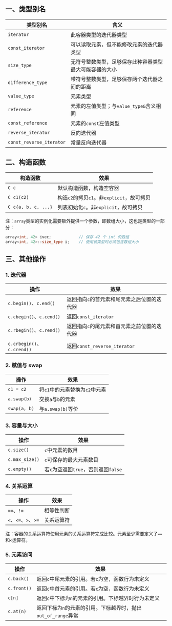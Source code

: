 ## 一、类型别名

| 类型别名                 | 含义                                                   |
| ------------------------ | ------------------------------------------------------ |
| `iterator`               | 此容器类型的迭代器类型                                 |
| `const_iterator`         | 可以读取元素，但不能修改元素的迭代器类型               |
| `size_type`              | 无符号整数类型，足够保存此种容器类型最大可能容器的大小 |
| `difference_type`        | 带符号整数类型，足够保存两个迭代器之间的距离           |
| `value_type`             | 元素类型                                               |
| `reference`              | 元素的左值类型；与`value_type&`含义相同                |
| `const_reference`        | 元素的`const`左值类型                                  |
| `reverse_iterator`       | 反向迭代器                                             |
| `const_reverse_iterator` | 常量反向迭代器                                         |



## 二、构造函数

| 构造函数            | 效果                                       |
| ------------------- | ------------------------------------------ |
| `C c`               | 默认构造函数，构造空容器                   |
| `C c1(c2)`          | 构造`c2`的拷贝`c1`。非`explicit`，故可拷贝 |
| `C c{a, b, c, ...}` | 列表初始化`c`。非`explicit`，故可拷贝      |

注：`array`类型的实例化需要额外提供一个参数，即数组大小，这也是类型的一部分：

```cpp
array<int, 42> ivec;			// 保存 42 个 int 的数组
array<int, 42>::size_type i;	// 使用该类型时必须包含数组大小
```



## 三、其他操作

### 1. 迭代器

| 操作                       | 效果                                        |
| -------------------------- | ------------------------------------------- |
| `c.begin()`、`c.end()`     | 返回指向`c`的首元素和尾元素之后位置的迭代器 |
| `c.cbegin()`、`c.cend()`   | 返回`const_iterator`                        |
| `c.rbegin()`、`c.rend()`   | 返回指向`c`的尾元素和首元素之前位置的迭代器 |
| `c.crbegin()`、`c.crend()` | 返回`const_reverse_iterator`                |



### 2. 赋值与 swap

| 操作         | 效果                           |
| ------------ | ------------------------------ |
| `c1 = c2`    | 将`c1`中的元素替换为`c2`中元素 |
| `a.swap(b)`  | 交换`a`与`b`的元素             |
| `swap(a, b)` | 与`a.swap(b)`等价              |



### 3. 容量与大小

| 操作           | 效果                                 |
| -------------- | ------------------------------------ |
| `c.size()`     | `c`中元素的数目                      |
| `c.max_size()` | `c`可保存的最大元素数目              |
| `c.empty()`    | 若`c`为空返回`true`，否则返回`false` |



### 4. 关系运算

| 操作                 | 效果       |
| -------------------- | ---------- |
| `==`、`!=`           | 相等性判断 |
| `<`、`<=`、`>`、`>=` | 关系运算符 |

注：容器的关系运算符使用元素的关系运算符完成比较。元素至少需要定义了`==`和`<`运算符。



### 5. 元素访问

| 操作        | 效果                                                         |
| ----------- | ------------------------------------------------------------ |
| `c.back()`  | 返回`c`中尾元素的引用。若`c`为空，函数行为未定义             |
| `c.front()` | 返回`c`中首元素的引用。若`c`为空，函数行为未定义             |
| `c[n]`      | 返回`c`中下标为`n`的元素的引用。下标越界时行为未定义         |
| `c.at(n)`   | 返回下标为`n`的元素的引用。下标越界时，抛出`out_of_range`异常 |

